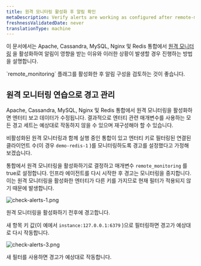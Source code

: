 ```yaml
---
title: 원격 모니터링 활성화 후 알림 확인
metaDescription: Verify alerts are working as configured after remote-monitoring is activated
freshnessValidatedDate: never
translationType: machine
---
```




이 문서에서는 Apache, Cassandra, MySQL, Nginx 및 Redis 통합에서 [원격 모니터링](/docs/remote-monitoring-host-legacy-integrations) 을 활성화하여 알림이 영향을 받는 이유와 이러한 상황이 발생할 경우 진행하는 방법을 설명합니다.

<Callout variant="important">
  `remote_monitoring` 플래그를 활성화한 후 알림 구성을 검토하는 것이 좋습니다.
</Callout>

## 원격 모니터링 연습으로 경고 관리

Apache, Cassandra, MySQL, Nginx 및 Redis 통합에서 원격 모니터링을 활성화하면 엔터티 보고 데이터가 수정됩니다. 결과적으로 엔터티 관련 매개변수를 사용하는 모든 경고 세트는 예상대로 작동하지 않을 수 있으며 재구성해야 할 수 있습니다.

비활성화된 원격 모니터링과 함께 실행 중인 통합이 있고 엔터티 키로 필터링된 연결된 클라이언트 수(이 경우 `demo-redis-1` )를 모니터링하도록 경고를 설정했다고 가정해 보겠습니다.

통합에서 원격 모니터링을 활성화하기로 결정하고 매개변수 `remote_monitoring` 를 true로 설정합니다. 인프라 에이전트를 다시 시작한 후 경고는 모니터링을 중지합니다. 이는 원격 모니터링을 활성화한 엔터티가 다른 키를 가지므로 현재 필터가 적용되지 않기 때문에 발생합니다.

<img
  title="check alerts work after remote monitoring 1"
  alt="check-alerts-1.png"
  src={infrastructureCheckAlertsRemoteMonitoring}
/>

<figcaption>
  원격 모니터링을 활성화하기 전후에 경고합니다.
</figcaption>

새 항목 키 값(이 예에서 `instance:127.0.0.1:6379` )으로 필터링하면 경고가 예상대로 다시 작동합니다.

<img
  title="check alerts work after remote monitoring 3"
  alt="check-alerts-3.png"
  src={infrastructureCheckAlertsKeyFilter}
/>

<figcaption>
  새 필터를 사용하면 경고가 예상대로 작동합니다.
</figcaption>